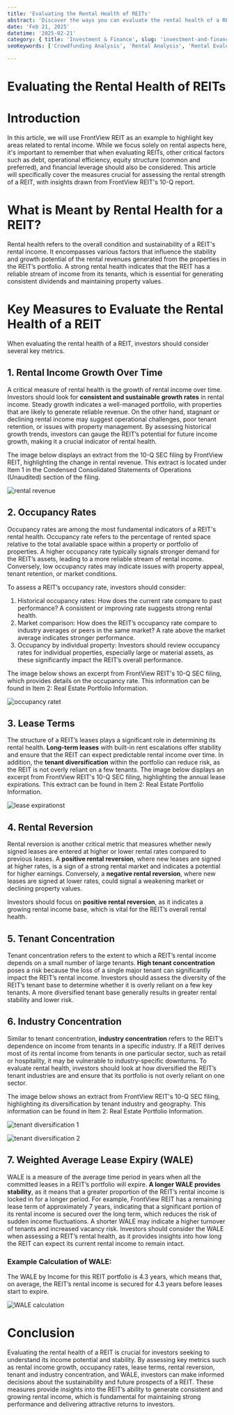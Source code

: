 ```yaml
---
title: 'Evaluating the Rental Health of REITs'
abstract: 'Discover the ways you can evaluate the rental health of a REIT.'
date: 'Feb 21, 2025'
datetime: '2025-02-21'
category: { title: 'Investment & Finance', slug: 'investment-and-finance' }
seoKeywords: ['Crowdfunding Analysis', 'Rental Analysis', 'Rental Evaluation', 'REIT Rental Health', 'Real Estate Rental']

---
```


# Evaluating the Rental Health of REITs


# Introduction

In this article, we will use FrontView REIT as an example to highlight key areas related to rental income. While we focus solely on rental aspects here, it's important to remember that when evaluating REITs, other critical factors such as debt, operational efficiency, equity structure (common and preferred), and financial leverage should also be considered. This article will specifically cover the measures crucial for assessing the rental strength of a REIT, with insights drawn from FrontView REIT's 10-Q report.


# What is Meant by Rental Health for a REIT?

Rental health refers to the overall condition and sustainability of a REIT's rental income. It encompasses various factors that influence the stability and growth potential of the rental revenues generated from the properties in the REIT’s portfolio. A strong rental health indicates that the REIT has a reliable stream of income from its tenants, which is essential for generating consistent dividends and maintaining property values.


# Key Measures to Evaluate the Rental Health of a REIT

When evaluating the rental health of a REIT, investors should consider several key metrics. 


## 1. Rental Income Growth Over Time

A critical measure of rental health is the growth of rental income over time. Investors should look for **consistent and sustainable growth rates** in rental income. Steady growth indicates a well-managed portfolio, with properties that are likely to generate reliable revenue. On the other hand, stagnant or declining rental income may suggest operational challenges, poor tenant retention, or issues with property management. By assessing historical growth trends, investors can gauge the REIT’s potential for future income growth, making it a crucial indicator of rental health. 

The image below displays an extract from the 10-Q SEC filing by FrontView REIT, highlighting the change in rental revenue. This extract is located under Item 1 in the Condensed Consolidated Statements of Operations (Unaudited) section of the filing.

![rental revenue](/images/blogs/evaluating-the-rental-health-of-reits/image1.png)


## 2. Occupancy Rates

Occupancy rates are among the most fundamental indicators of a REIT's rental health. Occupancy rate refers to the percentage of rented space relative to the total available space within a property or portfolio of properties. A higher occupancy rate typically signals stronger demand for the REIT’s assets, leading to a more reliable stream of rental income. Conversely, low occupancy rates may indicate issues with property appeal, tenant retention, or market conditions. 

To assess a REIT’s occupancy rate, investors should consider:



1. Historical occupancy rates: How does the current rate compare to past performance? A consistent or improving rate suggests strong rental health.
2. Market comparison: How does the REIT’s occupancy rate compare to industry averages or peers in the same market? A rate above the market average indicates stronger performance.
3. Occupancy by individual property: Investors should review occupancy rates for individual properties, especially large or material assets, as these significantly impact the REIT’s overall performance.

The image below shows an excerpt from FrontView REIT's 10-Q SEC filing, which provides details on the occupancy rate. This information can be found in Item 2: Real Estate Portfolio Information.

![occupancy ratet](/images/blogs/evaluating-the-rental-health-of-reits/image2.png)


## 3. Lease Terms

The structure of a REIT’s leases plays a significant role in determining its rental health. **Long-term leases** with built-in rent escalations offer stability and ensure that the REIT can expect predictable rental income over time. In addition, the **tenant diversification** within the portfolio can reduce risk, as the REIT is not overly reliant on a few tenants. The image below displays an excerpt from FrontView REIT's 10-Q SEC filing, highlighting the annual lease expirations. This extract can be found in Item 2: Real Estate Portfolio Information.

![lease expirationst](/images/blogs/evaluating-the-rental-health-of-reits/image3.png)


## 4. Rental Reversion

Rental reversion is another critical metric that measures whether newly signed leases are entered at higher or lower rental rates compared to previous leases. A **positive rental reversion**, where new leases are signed at higher rates, is a sign of a strong rental market and indicates a potential for higher earnings. Conversely, a **negative rental reversion**, where new leases are signed at lower rates, could signal a weakening market or declining property values.

Investors should focus on **positive rental reversion**, as it indicates a growing rental income base, which is vital for the REIT’s overall rental health. 


## 5. Tenant Concentration

Tenant concentration refers to the extent to which a REIT’s rental income depends on a small number of large tenants. **High tenant concentration** poses a risk because the loss of a single major tenant can significantly impact the REIT’s rental income. Investors should assess the diversity of the REIT’s tenant base to determine whether it is overly reliant on a few key tenants. A more diversified tenant base generally results in greater rental stability and lower risk.


## 6. Industry Concentration

Similar to tenant concentration, **industry concentration** refers to the REIT’s dependence on income from tenants in a specific industry. If a REIT derives most of its rental income from tenants in one particular sector, such as retail or hospitality, it may be vulnerable to industry-specific downturns. To evaluate rental health, investors should look at how diversified the REIT’s tenant industries are and ensure that its portfolio is not overly reliant on one sector.

The image below shows an extract from FrontView REIT's 10-Q SEC filing, highlighting its diversification by tenant industry and geography. This information can be found in Item 2: Real Estate Portfolio Information.  

![tenant diversification 1](/images/blogs/evaluating-the-rental-health-of-reits/image4.png)

![tenant diversification 2](/images/blogs/evaluating-the-rental-health-of-reits/image5.png)


## 7. Weighted Average Lease Expiry (WALE)

WALE is a measure of the average time period in years when all the committed leases in a REIT’s portfolio will expire. **A longer WALE provides stability**, as it means that a greater proportion of the REIT’s rental income is locked in for a longer period. For example, FrontView REIT has a remaining lease term of approximately 7 years, indicating that a significant portion of its rental income is secured over the long term, which reduces the risk of sudden income fluctuations. A shorter WALE may indicate a higher turnover of tenants and increased vacancy risk. Investors should consider the WALE when assessing a REIT’s rental health, as it provides insights into how long the REIT can expect its current rental income to remain intact.


### **Example Calculation of WALE**:

The WALE by Income for this REIT portfolio is 4.3 years, which means that, on average, the REIT’s rental income is secured for 4.3 years before leases start to expire.

![WALE calculation](/images/blogs/evaluating-the-rental-health-of-reits/image6.png)


# Conclusion

Evaluating the rental health of a REIT is crucial for investors seeking to understand its income potential and stability. By assessing key metrics such as rental income growth, occupancy rates, lease terms, rental reversion, tenant and industry concentration, and WALE, investors can make informed decisions about the sustainability and future prospects of a REIT. These measures provide insights into the REIT’s ability to generate consistent and growing rental income, which is fundamental for maintaining strong performance and delivering attractive returns to investors.